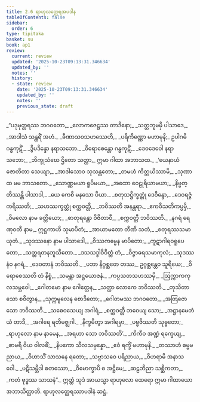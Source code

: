 ```yaml
---
title: 2.6 ရာဟုလတ္ထေရအပဒါန
tableOfContents: false
sidebar:
  order: 6
type: tipitaka
basket: su
book: ap1
review:
  current: review
  updated: '2025-10-23T09:13:31.346634'
  updated_by: ''
  notes: ''
  history:
  - state: review
    date: '2025-10-23T09:13:31.346634'
    updated_by: ''
    notes: ''
    previous_state: draft
---
```



<ReviewStatus review={frontmatter.review} showDetails={true} />

<HypothesisAnnotation frontmatter={frontmatter} />

<DynamicBreadcrumb />

<Division number="68" book="ap1" e="ch" v="20" p="66">

<Paragraph number="773" type="verses" book="ap1">
_“ပဒုမုတ္တရဿ ဘဂဝတော,_  
_လောကဇေဋ္ဌဿ တာဒိနော;_  
_သတ္တဘူမမှိ ပါသာဒေ,_  
_အာဒါသံ သန္ထရိံ အဟံ._  

</Paragraph>

</Division>
<Division number="69" book="ap1" e="ch" v="20" p="66">

<Paragraph number="774" type="verses" book="ap1">
_ခီဏာသဝသဟဿေဟိ,_  
_ပရိကိဏ္ဏော မဟာမုနိ;_  
ဥပါဂမိ ဂန္ဓကုဋိံ,_  
_ဒွိပဒိန္ဒော နရာသဘော._  

</Paragraph>

</Division>
<Division number="70" book="ap1" e="ch" v="20" p="66">

<Paragraph number="775" type="verses" book="ap1">
_ဝိရောစေန္တော ဂန္ဓကုဋိံ,_  
_ဒေဝဒေဝေါ နရာသဘော;_  
_ဘိက္ခုသံဃေ ဌိတော သတ္ထာ,_  
ဣမာ ဂါထာ အဘာသထ._  

</Paragraph>

</Division>
<Division number="71" book="ap1" e="ch" v="20" p="66">

<Paragraph number="776" type="verses" book="ap1">
_‘ယေနာယံ ဇောတိတာ သေယျာ,_  
_အာဒါသောဝ သုသန္ထတော;_  
_တမဟံ ကိတ္တယိဿာမိ,_  
_သုဏာထ မမ ဘာသတော._  

</Paragraph>

</Division>
<Division number="72" book="ap1" e="ch" v="20" p="66">

<Paragraph number="777" type="verses" book="ap1">
_သောဏ္ဏမယာ ရူပိမယာ,_  
_အထော ဝေဠုရိယာမယာ;_  
_နိဗ္ဗတ္တိဿန္တိ ပါသာဒါ,_  
_ယေ ကေစိ မနသော ပိယာ._  

</Paragraph>

</Division>
<Division number="73" book="ap1" e="ch" v="20" p="66">

<Paragraph number="778" type="verses" book="ap1">
_စတုသဋ္ဌိက္ခတ္တုံ ဒေဝိန္ဒော,_  
_ဒေဝရဇ္ဇံ ကရိဿတိ;_  
_သဟဿက္ခတ္တုံ စက္ကဝတ္တီ,_  
_ဘဝိဿတိ အနန္တရာ._  

</Paragraph>

</Division>
<Division number="74" book="ap1" e="ch" v="20" p="66">

<Paragraph number="779" type="verses" book="ap1">
_ဧကဝီသတိကပ္ပမှိ,_  
_ဝိမလော နာမ ခတ္တိယော;_  
_စာတုရန္တော ဝိဇိတာဝီ,_  
_စက္ကဝတ္တီ ဘဝိဿတိ._  

</Paragraph>

</Division>
<Division number="75" book="ap1" e="ch" v="20" p="66">

<Paragraph number="780" type="verses" book="ap1">
_နဂရံ ရေဏုဝတီ နာမ,_  
ဣဋ္ဌကာဟိ သုမာပိတံ;_  
_အာယာမတော တီဏိ သတံ,_  
_စတုရဿသမာယုတံ._  

</Paragraph>

</Division>
<Division number="76" book="ap1" e="ch" v="20" p="66">

<Paragraph number="781" type="verses" book="ap1">
_သုဒဿနော နာမ ပါသာဒေါ,_  
_ဝိဿကမ္မေန မာပိတော;_  
_ကူဋာဂါရဝရူပေတော,_  
_သတ္တရတနဘူသိတော._  

</Paragraph>

</Division>
<Division number="77" book="ap1" e="ch" v="20" p="67">

<Paragraph number="782" type="verses" book="ap1">
_ဒသသဒ္ဒါဝိဝိတ္တံ တံ,_  
_ဝိဇ္ဇာဓရသမာကုလံ;_  
_သုဒဿနံဝ နဂရံ,_  
_ဒေဝတာနံ ဘဝိဿတိ._  

</Paragraph>

</Division>
<Division number="78" book="ap1" e="ch" v="20" p="67">

<Paragraph number="783" type="verses" book="ap1">
_ပဘာ နိဂ္ဂစ္ဆတေ တဿ,_  
ဥဂ္ဂစ္ဆန္တေဝ သူရိယေ;_  
_ဝိရောစေဿတိ တံ နိစ္စံ,_  
_သမန္တာ အဋ္ဌယောဇနံ._  

</Paragraph>

</Division>
<Division number="79" book="ap1" e="ch" v="20" p="67">

<Paragraph number="784" type="verses" book="ap1">
_ကပ္ပသတသဟဿမှိ,_  
_ဩက္ကာကကုလသမ္ဘဝေါ;_  
_ဂေါတမော နာမ ဂေါတ္တေန,_  
_သတ္ထာ လောကေ ဘဝိဿတိ._  

</Paragraph>

</Division>
<Division number="80" book="ap1" e="ch" v="20" p="67">

<Paragraph number="785" type="verses" book="ap1">
_တုသိတာ သော စဝိတွာန,_  
_သုက္ကမူလေန စောဒိတော;_  
_ဂေါတမဿ ဘဂဝတော,_  
_အတြဇော သော ဘဝိဿတိ._  

</Paragraph>

</Division>
<Division number="81" book="ap1" e="ch" v="20" p="67">

<Paragraph number="786" type="verses" book="ap1">
_သစေဝသေယျ အဂါရံ,_  
_စက္ကဝတ္တီ ဘဝေယျ သော;_  
_အဋ္ဌာနမေတံ ယံ တာဒီ,_  
_အဂါရေ ရတိမဇ္ဈဂါ._  

</Paragraph>

</Division>
<Division number="82" book="ap1" e="ch" v="20" p="67">

<Paragraph number="787" type="verses" book="ap1">
_နိက္ခမိတွာ အဂါရမှာ,_  
_ပဗ္ဗဇိဿတိ သုဗ္ဗတော;_  
_ရာဟုလော နာမ နာမေန,_  
_အရဟာ သော ဘဝိဿတိ’._  

</Paragraph>

</Division>
<Division number="83" book="ap1" e="ch" v="20" p="67">

<Paragraph number="788" type="verses" book="ap1">
_ကိကီဝ အဏ္ဍံ ရက္ခေယျ,_  
_စာမရီ ဝိယ ဝါလဓိံ;_  
_နိပကော သီလသမ္ပန္နော,_  
_ဧဝံ ရက္ခိံ မဟာမုနိ._  

</Paragraph>

</Division>
<Division number="84" book="ap1" e="ch" v="20" p="67">

<Paragraph number="789" type="verses" book="ap1">
_တဿာဟံ ဓမ္မမညာယ,_  
_ဝိဟာသိံ သာသနေ ရတော;_  
_သဗ္ဗာသဝေ ပရိညာယ,_  
_ဝိဟရာမိ အနာသဝေါ._  

</Paragraph>

</Division>
<Division number="85" book="ap1" e="ch" v="20" p="67">

<Paragraph number="790" type="verses" book="ap1">
_ပဋိသမ္ဘိဒါ စတဿော,_  
_ဝိမောက္ခာပိ စ အဋ္ဌိမေ;_  
_ဆဠဘိညာ သစ္ဆိကတာ,_  
_ကတံ ဗုဒ္ဓဿ သာသနံ”._  

</Paragraph>

<Paragraph number="791" book="ap1">
ဣတ္ထံ သုဒံ အာယသ္မာ ရာဟုလော ထေရော ဣမာ ဂါထာယော အဘာသိတ္ထာတိ.

</Paragraph>
</Division>

<Paragraph number="792" type="center" book="ap1">
ရာဟုလတ္ထေရဿာပဒါနံ ဆဋ္ဌံ.
</Paragraph>